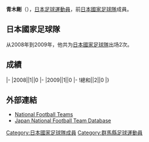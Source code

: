 {{Infobox football biography
|name=青木剛
|image=
|fullname=青木剛
|birth_date={{Birth date and age|1982|9|28}}
|cityofbirth=[[群馬縣|群馬縣]]
|countryofbirth=[[日本|日本]]
|height=1.83 m
|position=[[中场|中场]]
|currentclub=[[鹿島鹿角|鹿島鹿角]]
|years=2001-
|clubs=[[鹿島鹿角|鹿島鹿角]]
|caps(goals)=
|nationalyears=2008-2009
|nationalteam=[[日本國家足球隊|日本]]
|nationalcaps(goals)=2 (0)
}}
'''青木剛'''（{{Bd|1982年|9月28日||}}），[[日本|日本]][[足球|足球]][[運動員|運動員]]，前[[日本國家足球隊|日本國家足球隊]]成員。

==日本國家足球隊==
从2008年到2009年，他共为[[日本國家足球隊|日本國家足球隊]]出场2次。

==成績==
{{Football player national team statistics|JPN}}
|-
|2008||1||0
|-
|2009||1||0
|-
!總和||2||0
|}

==外部連結==
{{Reflist}}
*[http://www.national-football-teams.com/v2/player.php?id=11214 National Football Teams]
*[https://web.archive.org/web/20130921191726/http://www.japannationalfootballteam.com/en/players/aoki_takeshi.html Japan National Football Team Database]

{{Japan-sport-bio-stub}}
{{Soccer-player-stub}}
{{2001年世界青年錦標賽日本参赛名单}}

[[Category:日本國家足球隊成員|Category:日本國家足球隊成員]]
[[Category:群馬縣足球運動員|Category:群馬縣足球運動員]]